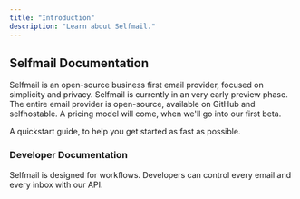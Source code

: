 ```yaml
---
title: "Introduction"
description: "Learn about Selfmail."
---
```


## Selfmail Documentation

Selfmail is an open-source business first email provider, focused on simplicity and privacy. Selfmail is currently in an very early preview phase. The entire email provider is open-source, available on GitHub and selfhostable. A pricing model will come, when we'll go into our first beta.

<Card title="Start now" icon="start" horizontal href="/quickstart">
  A quickstart guide, to help you get started as fast as possible.
</Card>

### Developer Documentation

Selfmail is designed for workflows. Developers can control every email and every inbox with our API. 